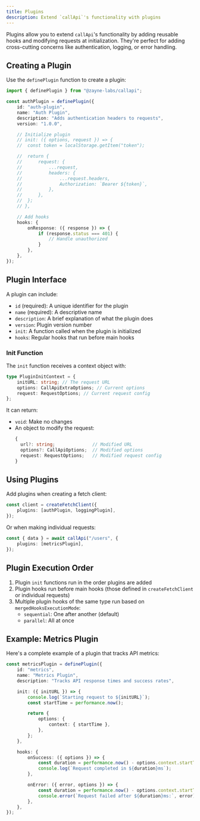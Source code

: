 ```yaml
---
title: Plugins
description: Extend `callApi`'s functionality with plugins
---
```


Plugins allow you to extend `callApi`'s functionality by adding reusable hooks and modifying requests at initialization. They're perfect for adding cross-cutting concerns like authentication, logging, or error handling.

## Creating a Plugin

Use the `definePlugin` function to create a plugin:

```ts twoslash title="auth-plugin.ts"
import { definePlugin } from "@zayne-labs/callapi";

const authPlugin = definePlugin({
	id: "auth-plugin",
	name: "Auth Plugin",
	description: "Adds authentication headers to requests",
	version: "1.0.0",

	// Initialize plugin
	// init: ({ options, request }) => {
	// 	const token = localStorage.getItem("token");

	// 	return {
	// 		request: {
	// 			...request,
	// 			headers: {
	// 				...request.headers,
	// 				Authorization: `Bearer ${token}`,
	// 			},
	// 		},
	// 	};
	// },

	// Add hooks
	hooks: {
		onResponse: ({ response }) => {
			if (response.status === 401) {
				// Handle unauthorized
			}
		},
	},
});
```

## Plugin Interface

A plugin can include:

- `id` (required): A unique identifier for the plugin
- `name` (required): A descriptive name
- `description`: A brief explanation of what the plugin does
- `version`: Plugin version number
- `init`: A function called when the plugin is initialized
- `hooks`: Regular hooks that run before main hooks

### Init Function

The `init` function receives a context object with:

```ts
type PluginInitContext = {
	initURL: string; // The request URL
	options: CallApiExtraOptions; // Current options
	request: RequestOptions; // Current request config
};
```

It can return:

- `void`: Make no changes
- An object to modify the request:
   ```ts
   {
     url?: string;              // Modified URL
     options?: CallApiOptions;  // Modified options
     request: RequestOptions;   // Modified request config
   }
   ```

## Using Plugins

Add plugins when creating a fetch client:

```ts
const client = createFetchClient({
	plugins: [authPlugin, loggingPlugin],
});
```

Or when making individual requests:

```ts
const { data } = await callApi("/users", {
	plugins: [metricsPlugin],
});
```

## Plugin Execution Order

1. Plugin `init` functions run in the order plugins are added
2. Plugin hooks run before main hooks (those defined in `createFetchClient` or individual requests)
3. Multiple plugin hooks of the same type run based on `mergedHooksExecutionMode`:
   - `sequential`: One after another (default)
   - `parallel`: All at once

## Example: Metrics Plugin

Here's a complete example of a plugin that tracks API metrics:

```ts
const metricsPlugin = definePlugin({
	id: "metrics",
	name: "Metrics Plugin",
	description: "Tracks API response times and success rates",

	init: ({ initURL }) => {
		console.log(`Starting request to ${initURL}`);
		const startTime = performance.now();

		return {
			options: {
				context: { startTime },
			},
		};
	},

	hooks: {
		onSuccess: ({ options }) => {
			const duration = performance.now() - options.context.startTime;
			console.log(`Request completed in ${duration}ms`);
		},

		onError: ({ error, options }) => {
			const duration = performance.now() - options.context.startTime;
			console.error(`Request failed after ${duration}ms:`, error);
		},
	},
});
```
